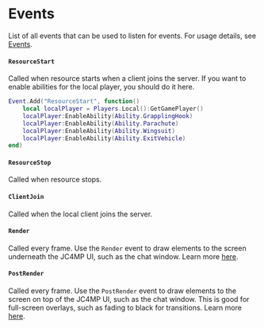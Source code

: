 # Events

List of all events that can be used to listen for events. For usage details, see [Events](/shared-api/events).

#### `ResourceStart`

Called when resource starts when a client joins the server. If you want to enable abilities for the local player, you should do it here.

```lua
Event.Add("ResourceStart", function()
	local localPlayer = Players.Local():GetGamePlayer()
	localPlayer:EnableAbility(Ability.GrapplingHook)
	localPlayer:EnableAbility(Ability.Parachute)
	localPlayer:EnableAbility(Ability.Wingsuit)
	localPlayer:EnableAbility(Ability.ExitVehicle)
end)
```

#### `ResourceStop`

Called when resource stops.

#### `ClientJoin`

Called when the local client joins the server.

#### `Render`

Called every frame. Use the `Render` event to draw elements to the screen underneath the JC4MP UI, such as the chat window. Learn more [here](/client-api/render).

#### `PostRender`

Called every frame. Use the `PostRender` event to draw elements to the screen on top of the JC4MP UI, such as the chat window. This is good for full-screen overlays, such as fading to black for transitions. Learn more [here](/client-api/render).